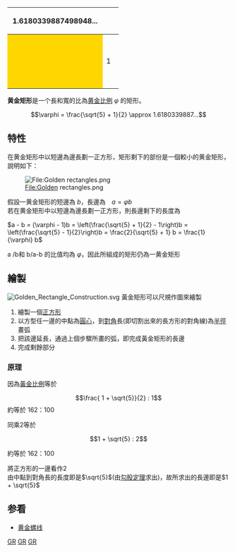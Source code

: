 {|class="floatright"
!style="width:200px; height:20px"|1.6180339887498948...
|style="width:20px;"|
|-
|style="width:200px; height:123px; background:gold;"|
!style="width:20px;"|1
|}
'''黄金矩形'''是一个長和寬的比為[[黄金比例|黄金比例]] <math>\varphi</math> 的矩形。

:<math>\varphi = \frac{\sqrt{5} + 1}{2} \approx 1.6180339887...</math>

==特性==
在黄金矩形中以短邊為邊長劃一正方形，矩形剩下的部份是一個較小的黄金矩形，說明如下：

[[File:Golden_rectangles.png|File:Golden rectangles.png]]

假設一黄金矩形的短邊為 <math> b </math>，長邊為　<math> a= \varphi b</math><br />
若在黄金矩形中以短邊為邊長劃一正方形，則長邊剩下的長度為

<math> a - b = (\varphi - 1)b = \left(\frac{\sqrt{5} + 1}{2} - 1\right)b = \left(\frac{\sqrt{5} - 1}{2}\right)b = \frac{2}{\sqrt{5} + 1} b = \frac{1}{\varphi} b</math>

a /b和 b/a-b 的比值均為 <math>\varphi</math>，因此所組成的矩形仍為一黄金矩形

==繪製==
[[File:Golden_Rectangle_Construction.svg|thumb]]
黃金矩形可以尺規作圖來繪製
# 繪製一個[[正方形|正方形]]
# 以方型任一邊的中點為[[圆#圆心|圓心]]，到[[對角線|對角]]長(即切割出來的長方形的對角線)為[[半徑|半徑]]畫弧
# 把該邊延長，通過上個步驟所畫的弧，即完成黃金矩形的長邊
# 完成剩餘部分
===原理===
因為[[黃金比例|黃金比例]]等於
:<math>\frac{ 1 + \sqrt{5}}{2} : 1</math>
約等於 162：100

同乘2等於
:<math>1 + \sqrt{5} : 2</math>

約等於 162：100

將正方形的一邊看作2<br>
由中點到對角長的長度即是<math>\sqrt{5}</math>(由[[勾股定理|勾股定理]]求出)，故所求出的長邊即是<math>1 + \sqrt{5}</math><br>

==参看== 
*[[等角螺線|黄金螺线]]

{{幾何學小作品}}

[[Category:初等几何|GR]]
[[Category:黃金比例|GR]]
[[Category:四边形|GR]]